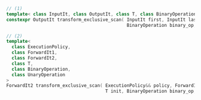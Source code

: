 ```cpp
// (1)
template< class InputIt, class OutputIt, class T, class BinaryOperation, class UnaryOperation >
constexpr OutputIt transform_exclusive_scan( InputIt first, InputIt last, OutputIt d_first, T init,
                                             BinaryOperation binary_op, UnaryOperation unary_op );

// (2)
template<
  class ExecutionPolicy,
  class ForwardIt1,
  class ForwardIt2,
  class T,
  class BinaryOperation,
  class UnaryOperation
>
ForwardIt2 transform_exclusive_scan( ExecutionPolicy&& policy, ForwardIt1 first, ForwardIt1 last, ForwardIt2 d_first,
                                     T init, BinaryOperation binary_op, UnaryOperation unary_op );
```
